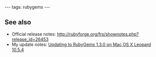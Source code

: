 ---
tags: rubygems
---
== See also ==

* Official release notes: http://rubyforge.org/frs/shownotes.php?release_id=26453
* My update notes: [[Updating to RubyGems 1.3.0 on Mac OS X Leopard 10.5.4]]
